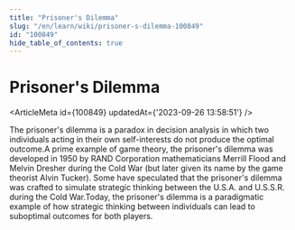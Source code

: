 ```yaml
---
title: "Prisoner's Dilemma"
slug: "/en/learn/wiki/prisoner-s-dilemma-100849"
id: "100849"
hide_table_of_contents: true
---
```



# Prisoner's Dilemma

<ArticleMeta id={100849} updatedAt={'2023-09-26 13:58:51'} />
<div className='border-solid border-b border-t-0 my-4 border-[var(--ifm-color-gray-300)]' />

The prisoner's dilemma is a paradox in decision analysis in which two individuals acting in their own self-interests do not produce the optimal outcome.A prime example of game theory, the prisoner's dilemma was developed in 1950 by RAND Corporation mathematicians Merrill Flood and Melvin Dresher during the Cold War (but later given its name by the game theorist Alvin Tucker). Some have speculated that the prisoner's dilemma was crafted to simulate strategic thinking between the U.S.A. and U.S.S.R. during the Cold War.Today, the prisoner's dilemma is a paradigmatic example of how strategic thinking between individuals can lead to suboptimal outcomes for both players.
